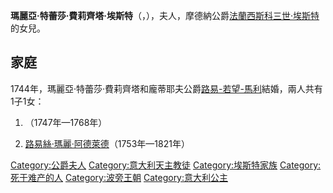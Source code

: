 {{Multiple issues|
{{Expand language|1=en|time=2021-02-05T11:12:09+00:00}}
{{Unreferenced|time=2021-02-05T11:12:09+00:00}}
}}
{{Infobox noble
| name        = 瑪麗亞·特蕾莎·費莉齊塔
| title       = 龐蒂耶夫公爵夫人
| image       = Madame la duchesse de Penthièvre par Daniel Klein, Collection du musée de l'Ile-de-France, Sceaux.png
| birth_date  = {{Birth date|1726|10|6|df=y}}
| birth_place = [[摩德納|摩德納]]
| death_date  = {{Death date and age|1754|4|30|1726|10|6||df=y}}
| death_place = [[朗布依埃|朗布依埃]]
| noble family= [[埃斯特家族|埃斯特家族]]
| father      = [[法蘭西斯科三世·埃斯特|法蘭西斯科三世·埃斯特]]
| mother      = [[奧爾良的夏洛特-阿格萊雅|奧爾良的夏洛特-阿格萊雅]]
| religion    = [[羅馬天主教|羅馬天主教]]
}}
'''瑪麗亞·特蕾莎·費莉齊塔·埃斯特'''（{{lang-it|Maria Teresa Felicita d'Este}}，{{bd|1726年|10月6日|1754年|4月30日}}），{{le|龐蒂耶夫公爵|Counts and dukes of Penthièvre}}夫人，摩德納公爵[[法蘭西斯科三世·埃斯特|法蘭西斯科三世·埃斯特]]的女兒。

== 家庭 ==
1744年，瑪麗亞·特蕾莎·費莉齊塔和龐蒂耶夫公爵[[路易-若望-馬利·德·波旁|路易-若望-馬利]]結婚，兩人共有1子1女：
# {{le|路易-亞歷山大·德·波旁 (1747-1768)|Louis Alexandre, Prince of Lamballe|路易-亞歷山大}}（1747年—1768年）
# [[路易絲·瑪麗·阿德萊德·德·波旁|路易絲·瑪麗·阿德萊德]]（1753年—1821年）

[[Category:公爵夫人|Category:公爵夫人]]
[[Category:意大利天主教徒|Category:意大利天主教徒]]
[[Category:埃斯特家族|Category:埃斯特家族]]
[[Category:死于难产的人|Category:死于难产的人]]
[[Category:波旁王朝|Category:波旁王朝]]
[[Category:意大利公主|Category:意大利公主]]